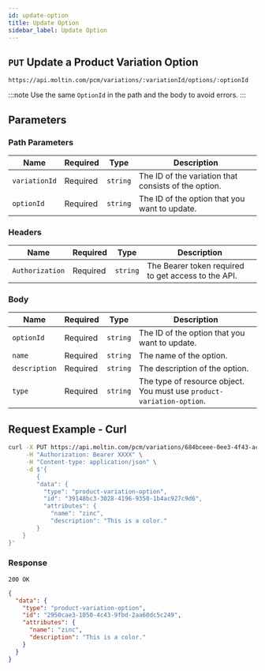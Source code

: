 ```yaml
---
id: update-option
title: Update Option
sidebar_label: Update Option
---
```


## `PUT` Update a Product Variation Option

```http
https://api.moltin.com/pcm/variations/:variationId/options/:optionId
```

:::note
Use the same `OptionId` in the path and the body to avoid errors.
:::

## Parameters

### Path Parameters

| Name | Required | Type | Description |
| --- | --- | --- | --- |
| `variationId` | Required | `string` | The ID of the variation that consists of the option. |
| `optionId` | Required | `string` | The ID of the option that you want to update.|

### Headers

| Name | Required | Type | Description |
| --- | --- | --- | --- |
| `Authorization` | Required | `string` | The Bearer token required to get access to the API.|

### Body

| Name | Required | Type | Description |
| --- | --- | --- | --- |
| `optionId` | Required | `string` | The ID of the option that you want to update.|
| `name` | Required | `string` | The name of the option. |
| `description` | Required | `string` | The description of the option. |
| `type` | Required | `string` |  The type of resource object. You must use `product-variation-option`.|

## Request Example - Curl

```bash
curl -X PUT https://api.moltin.com/pcm/variations/684bceee-0ee3-4f43-ac32-50bb44c1eee5/options/39148bc3-3028-4196-9350-1b4ac927c9d6 \
     -H "Authorization: Bearer XXXX" \
     -H "Content-type: application/json" \
     -d $'{
        {
        "data": {
          "type": "product-variation-option",
          "id": "39148bc3-3028-4196-9350-1b4ac927c9d6",
          "attributes": {
            "name": "zinc",
            "description": "This is a color."
        }
    }
}'
```

### Response

`200 OK`

```json
{
  "data": {
    "type": "product-variation-option",
    "id": "2950cae3-1050-4c43-9fbd-2aa60dc5c249",
    "attributes": {
      "name": "zinc",
      "description": "This is a color."
    }
  }
}
```
